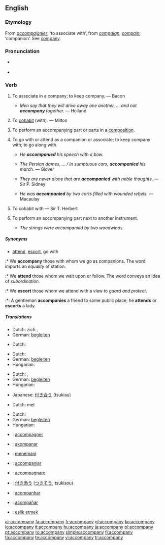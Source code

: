 ==English==

===Etymology===
From {{OF.}} ''[[accompaignier]]'', ‘to associate with’, from ''[[compaign]]'', ''[[compain]]'', ‘companion’. See [[company]].

===Pronunciation===
* {{RP}} {{IPA|/əˈkəmpə̆ni/}}
*{{audio|en-us-accompany.ogg|Audio (US)}}

===Verb===
{{en-verb|accompan|i|ed}}

# {{context|intransitive|obsolete}} {{rfdate|really quote Bacon}} To associate in a company; to keep company. — Bacon
#* {{rfdate}} ''Men say that they will drive away one another, … and not '''accompany''' together.'' — Holland
# {{context|intransitive|obsolete}} {{rfdate|really quote Milton}} To [[cohabit]] (with). — Milton
# {{context|intransitive|music}} To perform an accompanying part or parts in a [[composition]].
# {{context|transitive}} To go with or attend as a companion or associate; to keep company with; to go along with.
#* ''He '''accompanied''' his speech with a bow.''
#* {{rfdate}} ''The Persian dames, … / In sumptuous cars, '''accompanied''' his march.'' — Glover
#* {{rfdate}} ''They are never alone that are '''accompanied''' with noble thoughts.'' — Sir P. Sidney
#* {{rfdate}} ''He was '''accompanied''' by two carts filled with wounded rebels.'' — Macaulay
# {{context|transitive|obsolete}} {{rfdate|really quote Herbert}} To cohabit with — Sir T. Herbert
# {{context|transitive|music}} To perform an accompanying part next to another instrument.
#* ''The strings were accompanied by two woodwinds.''

{{rfex|the obsolete cases}}

=====Synonyms=====
* {{italbrac|go with}} [[attend]], [[escort]], go with
:* We '''accompany''' those with whom we go as companions. The word imports an ''equality'' of station. 
:* We '''attend''' those whom we wait upon or follow. The word conveys an idea of ''subordination''.
:* We '''escort''' those whom we attend with a view to ''guard and protect''.
:*: A gentleman '''accompanies''' a friend to some public place; he '''attends''' or '''escorts''' a lady.

=====Translations=====
{{trans-top|keep company}}
*Dutch: zich {{t|nl|samensluiten}}, {{t|nl|samenwerken}}
*German: [[begleiten]]
{{trans-mid}}
{{trans-bottom}}

{{trans-top|cohabit}}
*Dutch: {{t|nl|samenwonen}}
{{trans-mid}}
{{trans-bottom}}

{{trans-top|perform an accompanying part or parts in a composition}}
*Dutch: {{t|nl|begeleiden}}
*German: [[begleiten]]
*Hungarian: {{t|hu|kísér}}
{{trans-mid}}
{{trans-bottom}}

{{trans-top|attend as a companion}}
*Dutch: {{t|nl|vergezellen}}, {{t|nl|begeleiden}}
*German: [[begleiten]]
*Hungarian: {{t|hu|kísér}}
{{trans-mid}}
*Japanese: [[付き合う]] (tsukiau)
{{trans-bottom}}

{{trans-top|cohabit with}}
*Dutch: {{t|nl|samenwonen}} met
{{trans-mid}}
{{trans-bottom}}

{{trans-top|perform an accompanying part next to another instrument}}
*Dutch: {{t|nl|begeleiden}}
*German: [[begleiten]]
*Hungarian: {{t|hu|kísér}}
{{trans-mid}}
{{trans-bottom}}

{{checktrans-top}}
*{{ttbc|French}}: [[accompagner]]
*{{ttbc|Ido}}: [[akompanar]]
*{{ttbc|Indonesian}}: [[teman|menemani]]
*{{ttbc|Interlingua}}: [[accompaniar]]
*{{ttbc|Italian}}: [[accompagnare]]
{{checktrans-mid}}
*{{ttbc|Japanese}}: [[付き添う]] ([[つきそう]], tsukisou)
*{{ttbc|Portuguese}}: [[acompanhar]]
*{{ttbc|Spanish}}: [[acompañar]]
*{{ttbc|Turkish}}: [[eşlik etmek]]
{{checktrans-bottom}}

[[ar:accompany]]
[[fa:accompany]]
[[fr:accompany]]
[[gl:accompany]]
[[ko:accompany]]
[[io:accompany]]
[[it:accompany]]
[[hu:accompany]]
[[ja:accompany]]
[[pl:accompany]]
[[pt:accompany]]
[[ro:accompany]]
[[simple:accompany]]
[[fi:accompany]]
[[ta:accompany]]
[[te:accompany]]
[[vi:accompany]]
[[tr:accompany]]
